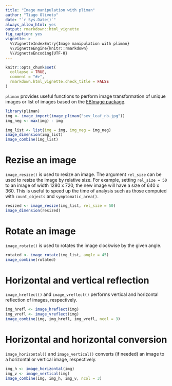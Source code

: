 ```yaml
---
title: "Image manipulation with pliman"
author: "Tiago Olivoto"
date: "`r Sys.Date()`"
always_allow_html: yes
output: rmarkdown::html_vignette
fig_caption: yes
vignette: >
  %\VignetteIndexEntry{Image manipulation with pliman}
  %\VignetteEngine{knitr::rmarkdown}
  %\VignetteEncoding{UTF-8}
---
```


```r
knitr::opts_chunk$set(
  collapse = TRUE,
  comment = "#>",
  rmarkdown.html_vignette.check_title = FALSE
)
```


`pliman` provides useful functions to perform image transformation of unique images or list of images based on the [EBImage package](https://www.bioconductor.org/packages/release/bioc/vignettes/EBImage/inst/doc/EBImage-introduction.html).

```r
library(pliman)
img <- image_import(image_pliman("sev_leaf_nb.jpg"))
img_neg <- max(img) - img

img_list <- list(img = img, img_neg = img_neg)
image_dimension(img_list)
image_combine(img_list)

```

# Rezise an image
`image_resize()` is used to resize an image. The argument `rel_size` can be used to resize the image by relative size. For example, setting `rel_size = 50` to an image of width 1280 x 720, the new image will have a size of 640 x 360. This is useful to speed up the time of analysis such as those computed with `count_objects` and `symptomatic_area()`.

```r
resized <- image_resize(img_list, rel_size = 50)
image_dimension(resized)
```

# Rotate an image
`image_rotate()` is used to rotates the image clockwise by the given angle.

```r
rotated <- image_rotate(img_list, angle = 45)
image_combine(rotated)
```

# Horizontal and vertical reflection
`image_hreflect()` and `image_vreflect()` performs vertical and horizontal reflection of images, respectively.

```r
img_hrefl <- image_hreflect(img)
img_vrefl <- image_vreflect(img)
image_combine(img, img_hrefl, img_vrefl, ncol = 3)
```



# Horizontal and horizontal conversion
`image_horizontal()` and `image_vertical()` converts (if needed) an image to a horizontal or vertical image, respectively.

```r
img_h <- image_horizontal(img)
img_v <- image_vertical(img)
image_combine(img, img_h, img_v, ncol = 3)

```


